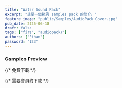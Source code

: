 ```yaml
---
title: "Water Sound Pack"
excerpt: "這是一個範例 samples pack 的簡介。"
feature_image: "public/Samples/AudioPack_Cover.jpg"
pub_date: 2025-06-18
draft: false
tags: ["fire", "audiopacks"]
authors: ["Ethan"]
password: "123"
---
```


### **Samples Preview**


<WaveSurfer 
  src="/Samples/test.wav"
  height={100}
/>

{/* 免費下載 */}
<DownloadBlock 
  downloadUrl="/audio/Free/test.wav"
  title="免費試聽檔案"
  description="無需會員即可下載的試聽版本"
  require_tier="Free"
/>

{/* 需要會員的下載 */}
<DownloadBlock 
  downloadUrl="/audio/Tier_1/D.Va Mission Failed [Sound Redone].mp4"
  title="完整音檔包"
  description="包含所有高品質音檔，僅限會員下載"
  requiresMembership={true}
  require_tier="Creator"
/>